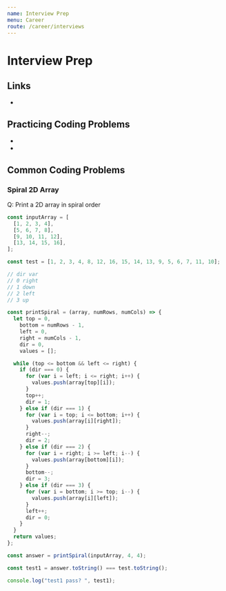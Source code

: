 ```yaml
---
name: Interview Prep
menu: Career
route: /career/interviews
---
```



# Interview Prep

## Links

- <ExternalLink
    href="https://www.interviewbit.com/practice/"
    text="interviewbit.com"
  />

## Practicing Coding Problems

- <ExternalLink href="https://leetcode.com/" text="Leet Code" />
- <ExternalLink href="https://www.hiredintech.com" text="Hired in tech" />

## Common Coding Problems

### Spiral 2D Array

Q: Print a 2D array in spiral order

```js
const inputArray = [
  [1, 2, 3, 4],
  [5, 6, 7, 8],
  [9, 10, 11, 12],
  [13, 14, 15, 16],
];

const test = [1, 2, 3, 4, 8, 12, 16, 15, 14, 13, 9, 5, 6, 7, 11, 10];

// dir var
// 0 right
// 1 down
// 2 left
// 3 up

const printSpiral = (array, numRows, numCols) => {
  let top = 0,
    bottom = numRows - 1,
    left = 0,
    right = numCols - 1,
    dir = 0,
    values = [];

  while (top <= bottom && left <= right) {
    if (dir === 0) {
      for (var i = left; i <= right; i++) {
        values.push(array[top][i]);
      }
      top++;
      dir = 1;
    } else if (dir === 1) {
      for (var i = top; i <= bottom; i++) {
        values.push(array[i][right]);
      }
      right--;
      dir = 2;
    } else if (dir === 2) {
      for (var i = right; i >= left; i--) {
        values.push(array[bottom][i]);
      }
      bottom--;
      dir = 3;
    } else if (dir === 3) {
      for (var i = bottom; i >= top; i--) {
        values.push(array[i][left]);
      }
      left++;
      dir = 0;
    }
  }
  return values;
};

const answer = printSpiral(inputArray, 4, 4);

const test1 = answer.toString() === test.toString();

console.log("test1 pass? ", test1);
```
